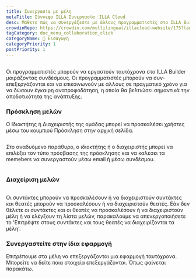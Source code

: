```yaml
---
title: Συνεργασία με μέλη
metaTitle: Σύννεφο ILLA Συνεργασία｜ILLA Cloud
desc: Μάθετε πώς να συνεργάζεστε με άλλους προγραμματιστές στο ILLA Builder μοιράζοντας συνδέσμους, συν-επεξεργασία και επικοινωνώντας σε πραγματικό χρόνο για την ενίσχυση της αποτελεσματικότητας της ανάπτυξης.
crowdinRepo: https://crowdin.com/multilingual/illacloud-website/175?languages=el&filter=basic&value=0
tagCategory: doc_menu_collaboration_click
categoryName: 👋 Εισαγωγή
categoryPriority: 1
postPriority: 1
---
```


## <h2 hidden>Συνεργασία με μέλη</h2>

Οι προγραμματιστές μπορούν να εργαστούν ταυτόχρονα στο ILLA Builder μοιράζοντας συνδέσμους. Οι προγραμματιστές μπορούν να συν-επεξεργάζονται και να επικοινωνούν με άλλους σε πραγματικό χρόνο για να δώσουν έγκαιρη ανατροφοδότηση, η οποία θα βελτιώσει σημαντικά την αποδοτικότητα της ανάπτυξης.

### Πρόσκληση μελών

Ο Ιδιοκτήτης ή Διαχειριστής της ομάδας μπορεί να προσκαλέσει χρήστες μέσω του κουμπιού Πρόσκληση στην αρχική σελίδα. 

<img src='https://cdn.illacloud.com/official-website/img/docs/assemble/collaboration.png' alt="" />

Στο αναδυόμενο παράθυρο, ο ιδιοκτήτης ή ο διαχειριστής μπορεί να επιλέξει τον τύπο πρόσβασης της πρόσκλησης και να καλέσει τα memebers να συνεργαστούν μέσω email ή μέσω συνδέσμου.

<img src='https://cdn.illacloud.com/official-website/img/docs/assemble/collaboration(1).png' alt="" />

### Διαχείριση μελών

<img src='https://cdn.illacloud.com/official-website/img/docs/assemble/collaboration(2).png' alt="" />

Οι συντάκτες μπορούν να προσκαλέσουν ή να διαχειριστούν συντάκτες και θεατές μπορούν να προσκαλέσουν ή να διαχειριστούν θεατές. Εάν δεν θέλετε οι συντάκτες και οι θεατές να προσκαλέσουν ή να διαχειριστούν μέλη ή να ελέγξουν τη λίστα μελών, παρακαλούμε να απενεργοποιήσετε το 'Επιτρέψτε στους συντάκτες και τους θεατές να διαχειρίζονται τα μέλη'.

### Συνεργαστείτε στην ίδια εφαρμογή

Επιτρέπουμε στα μέλη να επεξεργάζονται μια εφαρμογή ταυτόχρονα. Μπορείτε να δείτε ποια στοιχεία επεξεργάζονται. Όπως φαίνεται παρακάτω. 

<img src='https://cdn.illacloud.com/official-website/img/docs/assemble/collaboration(3).png' alt="" />

